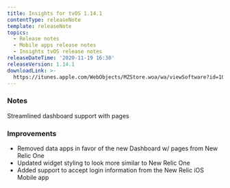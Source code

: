 ```yaml
---
title: Insights for tvOS 1.14.1
contentType: releaseNote
template: releaseNote
topics:
  - Release notes
  - Mobile apps release notes
  - Insights tvOS release notes
releaseDateTime: '2020-11-19 16:30'
releaseVersion: 1.14.1
downloadLink: >-
  https://itunes.apple.com/WebObjects/MZStore.woa/wa/viewSoftware?id=1098396112&mt=8
---
```


### Notes

Streamlined dashboard support with pages

### Improvements

* Removed data apps in favor of the new Dashboard w/ pages from New Relic One
* Updated widget styling to look more similar to New Relic One
* Added support to accept login information from the New Relic iOS Mobile app
